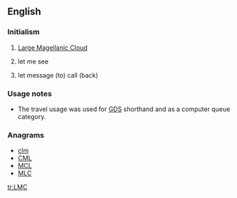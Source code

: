 ==English==

===Initialism===
{{rfc-header|Initialism}}
{{head|en|initialism}}

# {{label|en|galaxy}} [[w:Large Magellanic Cloud|Large Magellanic Cloud]]
# {{label|en|internet slang}} let me see
# {{label|en|travel|dated}} let message (to) call (back)

===Usage notes===
* The travel usage was used for [[GDS]] shorthand and as a computer queue category.

===Anagrams===
* [[clm#English|clm]]
* [[CML#English|CML]]
* [[MCL#English|MCL]]
* [[MLC#English|MLC]]

[[tr:LMC]]
